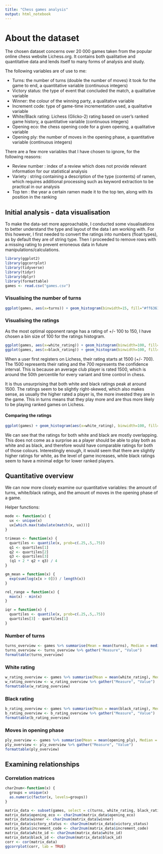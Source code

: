 ---
title: "Chess games analysis"
output: html_notebook
---

# About the dataset

The chosen dataset concerns over 20 000 games taken from the popular online chess website Lichess.org. It contains both qualitative and quantitative data and lends itself to many forms of analysis and study.

The following variables are of use to me:

- Turns: the number of turns (double the number of moves) it took for the game to end, a quantitative variable (continuous integers)
- Victory status: the type of event that concluded the match, a qualitative variable
- Winner: the colour of the winning party, a qualitative variable
- Increment code: type of game-time incrementation used, a qualitative variable
- White/Black rating: Lichess (Glicko-2) rating based on user's ranked game history, a quantitative variable (continuous integers)
- Opening eco: the chess opening code for a given opening, a qualitative variable
- Opening ply: the number of moves in the opening phase, a quantitative variable (continuous integers)

There are a few more variables that I have chosen to ignore, for the following reasons:

- Review number : index of a review which does not provide relevant information for our statistical analysis
- Variety : string containing a description of the type (contents) of ramen, which requires additional processing such as keyword extraction to be practical in our analysis
- Top ten : the year a certain ramen made it to the top ten, along with its position in the ranking

## Initial analysis - data visualisation

To make the data-set more approachable, I conducted some visualisations to better understand the type and layout of the data I am working with. For this however, I first needed to convert the ratings into numbers (float types), as by default they are of string type. Then I proceeded to remove rows with a missing rating to prevent erroneous data in future manipulations/calculations.

```{r include=FALSE}
library(ggplot2)
library(ggcorrplot)
library(tidyverse)
library(tidyr)
library(dplyr)
library(formattable)
games <- read.csv("games.csv")
```

### Visualising the number of turns

```{r}
ggplot(games, aes(x=turns)) + geom_histogram(binwidth=15, fill="#ff6361", color="black") + ggtitle("Game turns count")
```
### Visualising the ratings

As the most optimal opponent range has a rating of +/- 100 to 150, I have chosen a bin size of 100 for the ratings histogram. 

```{r}
ggplot(games, aes(x=white_rating)) + geom_histogram(binwidth=100, fill="skyblue1", color="black") + ggtitle("White rating") + xlab("Ratings") + ylab("Number of players")
ggplot(games, aes(x=black_rating)) + geom_histogram(binwidth=100, fill="indianred1", color="black") + ggtitle("Black rating") + xlab("Ratings") + ylab("Number of players")
```

When a user first registers on Lichess, their rating starts at 1500 (+/- 700). The 1500 represents their rating and the 700 represents the confidence interval. This is because an average club player is rated 1500, which is around the 50th percentile for every variant and time control in chess.

It is thus unsurprising that both white and black ratings peak at around 1500. The ratings seem to be slightly right-skewed, which also makes sense, as usually the higher rated a player is, the more invested they are in the game. This in turns means that they play more and are thus more likely to be playing ranked games on Lichess.

#### Comparing the ratings

```{r}
ggplot(games) + geom_histogram(aes(x=white_rating), binwidth=100, fill="skyblue1", color="black", alpha=0.6) + geom_histogram(aes(x=black_rating), binwidth=100, fill="indianred1", color="black", alpha=0.6) + ggtitle("Comparing ratings") + xlab("Ratings") + ylab("Number of players")
```

We can see that the ratings for both white and black are mostly overlapping. This does not come as a surprise as a player should be able to play both as white and as black, and therefore would have comparable ratings for both of those colours. Interestingly enough, it would seem that there are slightly higher ratings for white, as the level of game increases, while black ratings seem to have a minimal edge for lower ranked players. 

## Quantitative overview

We can now more closely examine our quantitative variables: the amount of turns, white/black ratings, and the amount of moves in the opening phase of a game.

Helper functions:

```{r}
mode <- function(x) {
  ux <- unique(x)
  ux[which.max(tabulate(match(x, ux)))]
}

trimean <- function(x) {
  quartiles <- quantile(x, prob=c(.25,.5,.75))
  q1 <- quartiles[1]
  q2 <- quartiles[2]
  q3 <- quartiles[3]
  (q1 + 2 * q2 + q3) / 4
}

gm_mean = function(x) {
  exp(sum(log(x[x > 0])) / length(x))
}

rel_range = function(x) {
  max(x) - min(x)
}

iqr = function(x) {
  quartiles <- quantile(x, prob=c(.25,.5,.75))
  quartiles[3] - quartiles[1]
}
```

### Number of turns

```{r warning=FALSE}
turns_overview <- games %>% summarise(Mean = mean(turns), Median = median(turns), Mode = mode(turns), Trimean = trimean(turns), "Geometric mean" = gm_mean(turns), "20% Trimmed mean" = mean(turns, trim=.2), Range = rel_range(turns), IQR = iqr(turns), Variance = var(turns), "Standard deviation" = sd(turns))
turns_overview <- turns_overview %>% gather("Measure", "Value")
formattable(turns_overview)
```

### White rating

```{r warning=FALSE}
w_rating_overview <- games %>% summarise(Mean = mean(white_rating), Median = median(white_rating), Mode = mode(white_rating), Trimean = trimean(white_rating), "Geometric mean" = gm_mean(white_rating), "20% Trimmed mean" = mean(white_rating, trim=.2), Range = rel_range(white_rating), IQR = iqr(white_rating), Variance = var(white_rating), "Standard deviation" = sd(white_rating))
w_rating_overview <- w_rating_overview %>% gather("Measure", "Value")
formattable(w_rating_overview)
```

### Black rating

```{r warning=FALSE}
b_rating_overview <- games %>% summarise(Mean = mean(black_rating), Median = median(black_rating), Mode = mode(black_rating), Trimean = trimean(black_rating), "Geometric mean" = gm_mean(black_rating), "20% Trimmed mean" = mean(black_rating, trim=.2), Range = rel_range(black_rating), IQR = iqr(black_rating), Variance = var(black_rating), "Standard deviation" = sd(black_rating))
b_rating_overview <- b_rating_overview %>% gather("Measure", "Value")
formattable(b_rating_overview)
```

### Moves in opening phase

```{r warning=FALSE}
ply_overview <- games %>% summarise(Mean = mean(opening_ply), Median = median(opening_ply), Mode = mode(opening_ply), Trimean = trimean(opening_ply), "Geometric mean" = gm_mean(opening_ply), "20% Trimmed mean" = mean(opening_ply, trim=.2), Range = rel_range(opening_ply), IQR = iqr(opening_ply), Variance = var(opening_ply), "Standard deviation" = sd(opening_ply))
ply_overview <- ply_overview %>% gather("Measure", "Value")
formattable(ply_overview)
```

## Examining relationships

### Correlation matrices

```{r}
char2num<-function(x) { 
  groups = unique(x) 
  as.numeric(factor(x, levels=groups)) 
}

matrix_data <- subset(games, select = c(turns, white_rating, black_rating, opening_eco, winner, victory_status, increment_code, opening_ply, white_id, black_id))
matrix_data$opening_eco <- char2num(matrix_data$opening_eco)
matrix_data$winner <- char2num(matrix_data$winner)
matrix_data$victory_status <- char2num(matrix_data$victory_status)
matrix_data$increment_code <- char2num(matrix_data$increment_code)
matrix_data$white_id <- char2num(matrix_data$white_id)
matrix_data$black_id <- char2num(matrix_data$black_id)
corr <- cor(matrix_data)
ggcorrplot(corr, lab = TRUE)
```